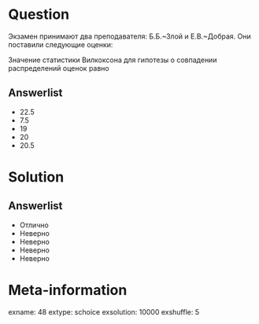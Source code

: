 Question
========
Экзамен принимают два преподавателя: Б.Б.~Злой и Е.В.~Добрая. Они поставили следующие оценки:

\vspace{5mm}
\begin{tabular}{lccccc}
  \toprule
   Е.В. Добрая & 6 & 4 & 7  & 8 &   \\
   Б.Б. Злой   & 2 & 3 & 10 & 8 & 3 \\
  \bottomrule
\end{tabular}
\vspace{5mm}


Значение статистики Вилкоксона для гипотезы о совпадении распределений оценок равно

Answerlist
----------
*  $22.5$
*  $7.5$
*  $19$
*  $20$
*  $20.5$

Solution
========

Answerlist
----------
*  Отлично
*  Неверно
*  Неверно
*  Неверно
*  Неверно

Meta-information
================
exname: 48
extype: schoice
exsolution: 10000
exshuffle: 5
